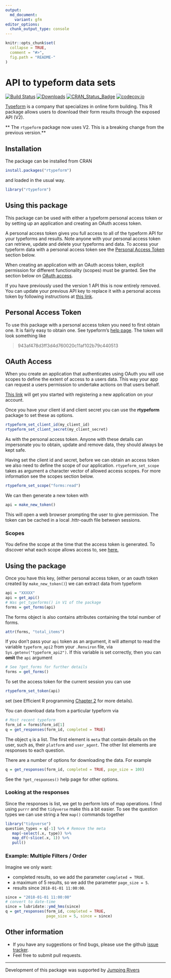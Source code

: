 ```yaml
---
output:
  md_document:
    variant: gfm
editor_options: 
  chunk_output_type: console
---
```


<!-- README.md is generated from README.Rmd. Please edit that file -->

```r
knitr::opts_chunk$set(
  collapse = TRUE,
  comment = "#>",
  fig.path = "README-"
)
```

# API to typeform data sets
[![Build Status](https://travis-ci.org/csgillespie/rtypeform.svg?branch=master)](https://travis-ci.org/csgillespie/rtypeform)
[![Downloads](http://cranlogs.r-pkg.org/badges/rtypeform?color=brightgreen)](https://cran.r-project.org/package=rtypeform)
[![CRAN_Status_Badge](http://www.r-pkg.org/badges/version/rtypeform)](https://cran.r-project.org/package=rtypeform)
[![codecov.io](https://codecov.io/github/csgillespie/rtypeform/coverage.svg?branch=master)](https://codecov.io/github/csgillespie/rtypeform?branch=master)

[Typeform](http://referral.typeform.com/mzcsnTI) is a company that specializes in online form building. 
This R package allows users to download their form results through the exposed API (V2).

** The `rtypeform` package now uses V2. This is a breaking change from the previous version.**

## Installation

The package can be installed from CRAN

```r
install.packages("rtypeform")
```

and loaded in the usual way.

```r
library("rtypeform")
```

## Using this package

This package can be used with either a typeform personal access token or by setting up an application and creating an OAuth access token. 

A personal access token gives you full access to all of the typeform API for your typeforms and results. Note anyone with your personal access token can retrieve, update and delete your typeforms and data. To access your typeform data with a personal access token see the [Personal Access Token](#pat) section below. 

When creating an application with an OAuth access token, explicit permission for different functionality (scopes) must be granted. See the section below on [OAuth access](#oauth). 

If you have previously used the version 1 API this is now entirely removed. You can update your previous API key to replace it with a personal access token by following instructions at [this link](https://developer.typeform.com/get-started/convert-keys-to-access-tokens/).

## Personal Access Token {#pat}

To use this package with a personal access token you need to first obtain one. It is fairly easy to obtain one. 
See typeform's [help page](https://developer.typeform.com/get-started/personal-access-token/). The
token will look something like

> 943af478d3ff3d4d760020c11af102b79c440513

## OAuth Access {#oauth}

When you create an application that authenticates using OAuth you will use scopes to define the extent of access to a users data. This way your app can request a users permission to undertake actions on that users behalf. 

[This link](https://developer.typeform.com/get-started/applications/) will get you started with registering a new application on your account. 

Once you have your client id and client secret you can use the __rtypeform__ package to set these as options. 

```r
rtypeform_set_client_id(my_client_id)
rtypeform_set_client_secret(my_client_secret)
```

As with the personal access token. Anyone with these details can impersonate you to obtain, update and remove data, they should always be kept safe.

Having set the client id and secret, before we can obtain an access token we also need to define the scope of our application. `rtypeform_set_scope` takes as argument a character vector of allowed access scopes. For more information see the scopes section below. 

```r
rtypeform_set_scope("forms:read")
```

We can then generate a new token with

```r
api = make_new_token()
```

This will open a web browser prompting the user to give permission. The token can be cached in a local .httr-oauth file between sessions. 

### Scopes

You define the scope at the time that the access token is generated. To discover what each scope allows access to, see [here.](https://developer.typeform.com/get-started/scopes/)

## Using the package

Once you have this key, (either personal access token, or an oauth token created by `make_new_token()`) we can extract data from typeform

```r
api = "XXXXX"
api = get_api()
# Was get_typeforms() in V1 of the package
forms = get_forms(api)
```

The forms object is also contains attributes containing the total number of 
forms.

```r
attr(forms, "total_items")
```

If you don't pass your `api` token as an argument, it will attempt to read the variable
`typeform_api2` from your `.Renviron` file, via `Sys.getenv("typeform_api2")`. If 
this variable is set correctly, then you can __omit__ the `api` argument

```r
# See ?get_forms for further details
forms = get_forms()
```

To set the access token for the current session you can use

```r
rtypeform_set_token(api)
```
set (see Efficient R programming [Chapter 2](https://csgillespie.github.io/efficientR/set-up.html#renviron) for
more details).

You can download data from a particular typeform via
```r
# Most recent typeform
form_id = forms$form_id[1]
q = get_responses(form_id, completed = TRUE)
```

The object `q` is a list. The first element is `meta` that contain details on 
the user, such as, their `platform` and `user_agent`. The other list elements are
responses to each question.

There are a number of options for downloading the data. For example

```r
q = get_responses(form_id, completed = TRUE, page_size = 100)
```

See the `?get_responses()` help page for other options.

### Looking at the responses

Since the responses is list, we get to perform lots of map operations. I find using
`purrr` and the `tidyverse` make this a bit easier. To see the question types we
can use string a few `map()` commands together
```r
library("tidyverse")
question_types = q[-1] %>% # Remove the meta
   map(~select(.x, type)) %>%
   map_df(~slice(.x, 1)) %>%
   pull()
```


### Example: Multiple Filters / Order

Imagine we only want:

  * completed results, so we add the parameter `completed = TRUE`.
  * a maximum of 5 results, so we add the parameter `page_size = 5`.
  * results since `2018-01-01 11:00:00`.

```r
since = "2018-01-01 11:00:00"
# convert to date-time 
since = lubridate::ymd_hms(since)
q = get_responses(form_id, completed = TRUE, 
                  page_size = 5, since = since)
```

## Other information

 * If you have any suggestions or find bugs, please use the github [issue tracker](https://github.com/csgillespie/rtypeform/issues).
 * Feel free to submit pull requests.

---

Development of this package was supported by [Jumping Rivers](https://www.jumpingrivers.com)

